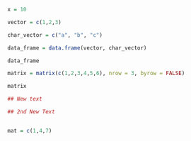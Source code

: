 ```{r}

x = 10

vector = c(1,2,3)

char_vector = c("a", "b", "c")

data_frame = data.frame(vector, char_vector)

data_frame

matrix = matrix(c(1,2,3,4,5,6), nrow = 3, byrow = FALSE)

matrix

## New text

## 2nd New Text


mat = c(1,4,7)
```

